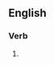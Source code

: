 {{also|dérégulâtes}}

==English==

===Verb===
{{head|en|verb form}}

# {{en-third-person singular of|deregulate}}